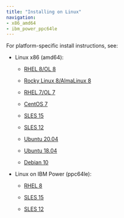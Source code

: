 ```yaml
---
title: "Installing on Linux"
navigation:
- x86_amd64
- ibm_power_ppc64le
---
```


For platform-specific install instructions, see:

- Linux x86 (amd64):

   -   [RHEL 8/OL 8](x86_amd64/mysql_rhel8_x86)

   -   [Rocky Linux 8/AlmaLinux 8](x86_amd64/mysql_other_linux8_x86)
   -   [RHEL 7/OL 7](x86_amd64/mysql_rhel7_x86)
   -   [CentOS 7](x86_amd64/mysql_centos7_x86)
   -   [SLES 15](x86_amd64/mysql_sles15_x86)
   -   [SLES 12](x86_amd64/mysql_sles12_x86)
   -   [Ubuntu 20.04](x86_amd64/mysql_ubuntu20_x86)
   -   [Ubuntu 18.04](x86_amd64/mysql_ubuntu18_x86)
   -   [Debian 10](x86_amd64/mysql_deb10_x86)

- Linux on IBM Power (ppc64le):

   - [RHEL 8](ibm_power_ppc64le/mysql_rhel8_ppcle)

   - [SLES 15](ibm_power_ppc64le/mysql_sles15_ppcle)
   - [SLES 12](ibm_power_ppc64le/mysql_sles12_ppcle)


